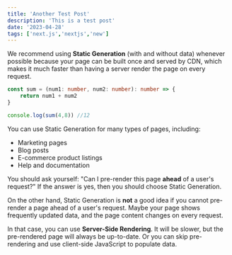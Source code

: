 ```yaml
---
title: 'Another Test Post'
description: 'This is a test post'
date: '2023-04-28'
tags: ['next.js','nextjs','new']
---
```


We recommend using **Static Generation** (with and without data) whenever possible because your page can be built once and served by CDN, which makes it much faster than having a server render the page on every request.

```ts
const sum = (num1: number, num2: number): number => {
    return num1 + num2
}

console.log(sum(4,8)) //12
```

You can use Static Generation for many types of pages, including:

- Marketing pages
- Blog posts
- E-commerce product listings
- Help and documentation

You should ask yourself: "Can I pre-render this page **ahead** of a user's request?" If the answer is yes, then you should choose Static Generation.


<CustomImage src="https://raw.githubusercontent.com/gitdagray/test-blogposts/main/images/NextLevel1.png" alt="Warning: Next Level Ahead" />

On the other hand, Static Generation is **not** a good idea if you cannot pre-render a page ahead of a user's request. Maybe your page shows frequently updated data, and the page content changes on every request.

In that case, you can use **Server-Side Rendering**. It will be slower, but the pre-rendered page will always be up-to-date. Or you can skip pre-rendering and use client-side JavaScript to populate data.
